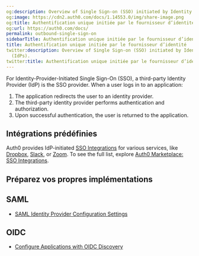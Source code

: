 ```yaml
---
og:description: Overview of Single Sign-on (SSO) initiated by Identity Providers (IdPs).
og:image: https://cdn2.auth0.com/docs/1.14553.0/img/share-image.png
og:title: Authentification unique initiée par le fournisseur d’identité
og:url: https://auth0.com/docs/
permalink: outbound-single-sign-on
sidebarTitle: Authentification unique initiée par le fournisseur d’identité
title: Authentification unique initiée par le fournisseur d’identité
twitter:description: Overview of Single Sign-on (SSO) initiated by Identity Providers
  (IdPs).
twitter:title: Authentification unique initiée par le fournisseur d’identité
---
```


For Identity-Provider-Initiated <Tooltip tip="Single Sign-On (SSO): Service that, after a user logs into one applicaton, automatically logs that user in to other applications." cta="View Glossary" href="/docs/glossary?term=Single+Sign-On">Single Sign-On</Tooltip> (SSO), a third-party <Tooltip tip="Single Sign-On (SSO): Service that, after a user logs into one applicaton, automatically logs that user in to other applications." cta="View Glossary" href="/docs/glossary?term=Identity+Provider">Identity Provider</Tooltip> (IdP) is the SSO provider. When a user logs in to an application:

1. The application redirects the user to an identity provider.
2. The third-party identity provider performs authentication and authorization.
3. Upon successful authentication, the user is returned to the application.

## Intégrations prédéfinies

Auth0 provides IdP-initiated [SSO Integrations](/docs/customize/integrations/sso-integrations) for various services, like [Dropbox](https://marketplace.auth0.com/integrations/dropbox-sso), [Slack](https://marketplace.auth0.com/integrations/slack-sso), or [Zoom](https://marketplace.auth0.com/integrations/zoom-sso). To see the full list, explore [Auth0 Marketplace: SSO Integrations](https://marketplace.auth0.com/features/sso-integrations).

## Préparez vos propres implémentations

## SAML

* [SAML Identity Provider Configuration Settings](/docs/authenticate/protocols/saml/saml-identity-provider-configuration-settings)

## OIDC

* [Configure Applications with OIDC Discovery](/docs/get-started/applications/configure-applications-with-oidc-discovery)